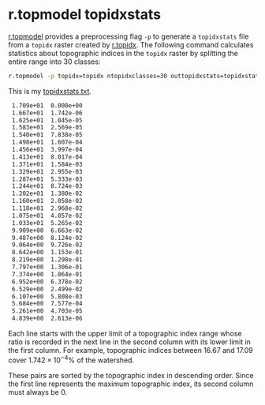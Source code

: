 # r.topmodel topidxstats {.unnumbered}

[r.topmodel](https://grass.osgeo.org/grass-stable/manuals/r.topmodel.html) provides a preprocessing flag `-p` to generate a `topidxstats` file from a `topidx` raster created by [r.topidx](https://grass.osgeo.org/grass-stable/manuals/r.topidx.html). The following command calculates statistics about topographic indices in the `topidx` raster by splitting the entire range into 30 classes:

```bash
r.topmodel -p topidx=topidx ntopidxclasses=30 outtopidxstats=topidxstats.txt
```

This is my [topidxstats.txt](https://github.com/HuidaeCho/nsf-pose-2025-r.topmodel-workshop/raw/master/data/topidxstats.txt).

```bash
 1.709e+01  0.000e+00
 1.667e+01  1.742e-06
 1.625e+01  1.045e-05
 1.583e+01  2.569e-05
 1.540e+01  7.838e-05
 1.498e+01  1.607e-04
 1.456e+01  3.997e-04
 1.413e+01  8.017e-04
 1.371e+01  1.584e-03
 1.329e+01  2.955e-03
 1.287e+01  5.333e-03
 1.244e+01  8.724e-03
 1.202e+01  1.380e-02
 1.160e+01  2.058e-02
 1.118e+01  2.968e-02
 1.075e+01  4.057e-02
 1.033e+01  5.265e-02
 9.909e+00  6.663e-02
 9.487e+00  8.124e-02
 9.064e+00  9.726e-02
 8.642e+00  1.153e-01
 8.219e+00  1.298e-01
 7.797e+00  1.306e-01
 7.374e+00  1.064e-01
 6.952e+00  6.378e-02
 6.529e+00  2.499e-02
 6.107e+00  5.808e-03
 5.684e+00  7.577e-04
 5.261e+00  4.703e-05
 4.839e+00  2.613e-06
```

Each line starts with the upper limit of a topographic index range whose ratio is recorded in the next line in the second column with its lower limit in the first column. For example, topographic indices between $16.67$ and $17.09$ cover $1.742 \times 10^{-4} \%$ of the watershed.

These pairs are sorted by the topographic index in descending order. Since the first line represents the maximum topographic index, its second column must always be $0$.